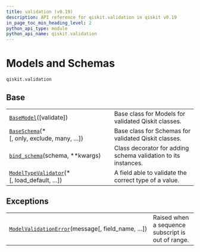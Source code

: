 ```yaml
---
title: validation (v0.19)
description: API reference for qiskit.validation in qiskit v0.19
in_page_toc_min_heading_level: 2
python_api_type: module
python_api_name: qiskit.validation
---
```


<span id="module-qiskit.validation" />

<span id="qiskit-validation" />

<span id="models-and-schemas-qiskit-validation" />

# Models and Schemas

`qiskit.validation`

## Base

|                                                                                                                              |                                                                |
| ---------------------------------------------------------------------------------------------------------------------------- | -------------------------------------------------------------- |
| [`BaseModel`](qiskit.validation.BaseModel "qiskit.validation.BaseModel")(\[validate])                                        | Base class for Models for validated Qiskit classes.            |
| [`BaseSchema`](qiskit.validation.BaseSchema "qiskit.validation.BaseSchema")(\*\[, only, exclude, many, …])                   | Base class for Schemas for validated Qiskit classes.           |
| [`bind_schema`](qiskit.validation.bind_schema "qiskit.validation.bind_schema")(schema, \*\*kwargs)                           | Class decorator for adding schema validation to its instances. |
| [`ModelTypeValidator`](qiskit.validation.ModelTypeValidator "qiskit.validation.ModelTypeValidator")(\*\[, load\_default, …]) | A field able to validate the correct type of a value.          |

## Exceptions

|                                                                                                                                       |                                                   |
| ------------------------------------------------------------------------------------------------------------------------------------- | ------------------------------------------------- |
| [`ModelValidationError`](qiskit.validation.ModelValidationError "qiskit.validation.ModelValidationError")(message\[, field\_name, …]) | Raised when a sequence subscript is out of range. |

